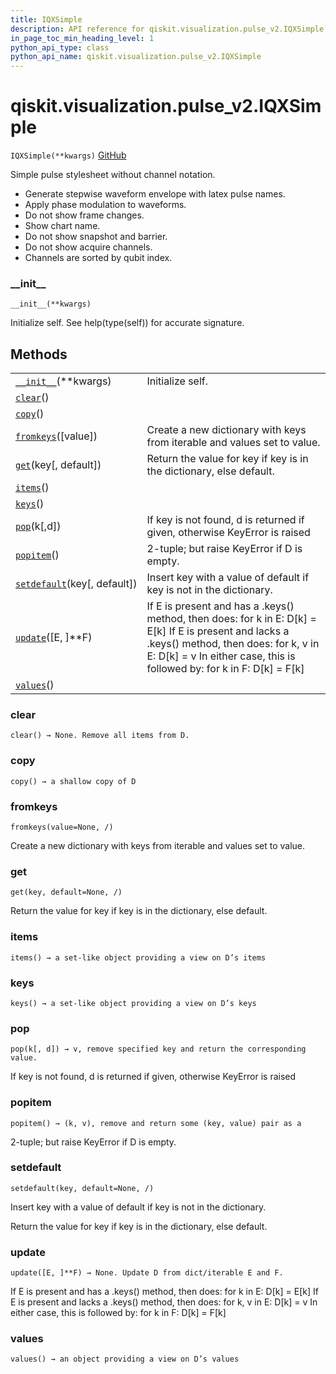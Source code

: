 ```yaml
---
title: IQXSimple
description: API reference for qiskit.visualization.pulse_v2.IQXSimple
in_page_toc_min_heading_level: 1
python_api_type: class
python_api_name: qiskit.visualization.pulse_v2.IQXSimple
---
```


# qiskit.visualization.pulse\_v2.IQXSimple

<span id="qiskit.visualization.pulse_v2.IQXSimple" />

`IQXSimple(**kwargs)` [GitHub](https://github.com/qiskit/qiskit/tree/stable/0.17/qiskit/visualization/pulse_v2/stylesheet.py "view source code")

Simple pulse stylesheet without channel notation.

*   Generate stepwise waveform envelope with latex pulse names.
*   Apply phase modulation to waveforms.
*   Do not show frame changes.
*   Show chart name.
*   Do not show snapshot and barrier.
*   Do not show acquire channels.
*   Channels are sorted by qubit index.

### \_\_init\_\_

<span id="qiskit.visualization.pulse_v2.IQXSimple.__init__" />

`__init__(**kwargs)`

Initialize self. See help(type(self)) for accurate signature.

## Methods

|                                                                                                                                           |                                                                                                                                                                                                                               |
| ----------------------------------------------------------------------------------------------------------------------------------------- | ----------------------------------------------------------------------------------------------------------------------------------------------------------------------------------------------------------------------------- |
| [`__init__`](#qiskit.visualization.pulse_v2.IQXSimple.__init__ "qiskit.visualization.pulse_v2.IQXSimple.__init__")(\*\*kwargs)            | Initialize self.                                                                                                                                                                                                              |
| [`clear`](#qiskit.visualization.pulse_v2.IQXSimple.clear "qiskit.visualization.pulse_v2.IQXSimple.clear")()                               |                                                                                                                                                                                                                               |
| [`copy`](#qiskit.visualization.pulse_v2.IQXSimple.copy "qiskit.visualization.pulse_v2.IQXSimple.copy")()                                  |                                                                                                                                                                                                                               |
| [`fromkeys`](#qiskit.visualization.pulse_v2.IQXSimple.fromkeys "qiskit.visualization.pulse_v2.IQXSimple.fromkeys")(\[value])              | Create a new dictionary with keys from iterable and values set to value.                                                                                                                                                      |
| [`get`](#qiskit.visualization.pulse_v2.IQXSimple.get "qiskit.visualization.pulse_v2.IQXSimple.get")(key\[, default])                      | Return the value for key if key is in the dictionary, else default.                                                                                                                                                           |
| [`items`](#qiskit.visualization.pulse_v2.IQXSimple.items "qiskit.visualization.pulse_v2.IQXSimple.items")()                               |                                                                                                                                                                                                                               |
| [`keys`](#qiskit.visualization.pulse_v2.IQXSimple.keys "qiskit.visualization.pulse_v2.IQXSimple.keys")()                                  |                                                                                                                                                                                                                               |
| [`pop`](#qiskit.visualization.pulse_v2.IQXSimple.pop "qiskit.visualization.pulse_v2.IQXSimple.pop")(k\[,d])                               | If key is not found, d is returned if given, otherwise KeyError is raised                                                                                                                                                     |
| [`popitem`](#qiskit.visualization.pulse_v2.IQXSimple.popitem "qiskit.visualization.pulse_v2.IQXSimple.popitem")()                         | 2-tuple; but raise KeyError if D is empty.                                                                                                                                                                                    |
| [`setdefault`](#qiskit.visualization.pulse_v2.IQXSimple.setdefault "qiskit.visualization.pulse_v2.IQXSimple.setdefault")(key\[, default]) | Insert key with a value of default if key is not in the dictionary.                                                                                                                                                           |
| [`update`](#qiskit.visualization.pulse_v2.IQXSimple.update "qiskit.visualization.pulse_v2.IQXSimple.update")(\[E, ]\*\*F)                 | If E is present and has a .keys() method, then does: for k in E: D\[k] = E\[k] If E is present and lacks a .keys() method, then does: for k, v in E: D\[k] = v In either case, this is followed by: for k in F: D\[k] = F\[k] |
| [`values`](#qiskit.visualization.pulse_v2.IQXSimple.values "qiskit.visualization.pulse_v2.IQXSimple.values")()                            |                                                                                                                                                                                                                               |

### clear

<span id="qiskit.visualization.pulse_v2.IQXSimple.clear" />

`clear() → None. Remove all items from D.`

### copy

<span id="qiskit.visualization.pulse_v2.IQXSimple.copy" />

`copy() → a shallow copy of D`

### fromkeys

<span id="qiskit.visualization.pulse_v2.IQXSimple.fromkeys" />

`fromkeys(value=None, /)`

Create a new dictionary with keys from iterable and values set to value.

### get

<span id="qiskit.visualization.pulse_v2.IQXSimple.get" />

`get(key, default=None, /)`

Return the value for key if key is in the dictionary, else default.

### items

<span id="qiskit.visualization.pulse_v2.IQXSimple.items" />

`items() → a set-like object providing a view on D’s items`

### keys

<span id="qiskit.visualization.pulse_v2.IQXSimple.keys" />

`keys() → a set-like object providing a view on D’s keys`

### pop

<span id="qiskit.visualization.pulse_v2.IQXSimple.pop" />

`pop(k[, d]) → v, remove specified key and return the corresponding value.`

If key is not found, d is returned if given, otherwise KeyError is raised

### popitem

<span id="qiskit.visualization.pulse_v2.IQXSimple.popitem" />

`popitem() → (k, v), remove and return some (key, value) pair as a`

2-tuple; but raise KeyError if D is empty.

### setdefault

<span id="qiskit.visualization.pulse_v2.IQXSimple.setdefault" />

`setdefault(key, default=None, /)`

Insert key with a value of default if key is not in the dictionary.

Return the value for key if key is in the dictionary, else default.

### update

<span id="qiskit.visualization.pulse_v2.IQXSimple.update" />

`update([E, ]**F) → None. Update D from dict/iterable E and F.`

If E is present and has a .keys() method, then does: for k in E: D\[k] = E\[k] If E is present and lacks a .keys() method, then does: for k, v in E: D\[k] = v In either case, this is followed by: for k in F: D\[k] = F\[k]

### values

<span id="qiskit.visualization.pulse_v2.IQXSimple.values" />

`values() → an object providing a view on D’s values`


